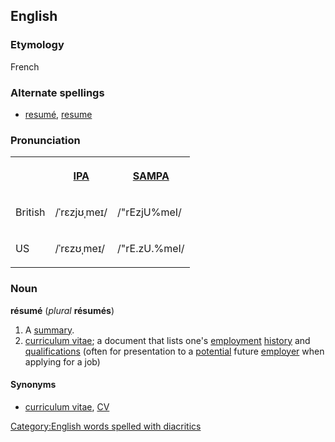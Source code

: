 ==English==
=== Etymology ===
French

===Alternate spellings===
*[[resumé]], [[resume]]

=== Pronunciation ===

<table>
<tr><th> <th>[[w:IPA|IPA]]<th>[[Pronunciation guide|SAMPA]]</tr>
<tr><td>British</td><td>/ˈrɛzjʊˌmeɪ/</td> <td>/"rEzjU%meI/</td></tr>
<tr><td>US</td> <td>/ˈrɛzʊˌmeɪ/</td> <td>/"rE.zU.%meI/</td></tr>
</table>

=== Noun ===
'''résumé''' (''plural'' '''résumés''')

# A [[summary]].
# [[curriculum vitae]]; a document that lists one's [[employment]] [[history]] and [[qualification]]s (often for presentation to a [[potential]] future [[employer]] when applying for a job)

====Synonyms====
*[[curriculum vitae]], [[CV]]<!-- maybe also c.v. or C.V. -->

[[Category:English words spelled with diacritics]]